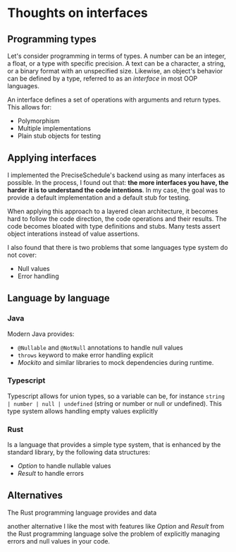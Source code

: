 # Thoughts on interfaces

## Programming types

Let's consider programming in terms of types. A number can be an integer, a float, or a type with specific precision. A text can be a character, a string, or a binary format with an unspecified size. Likewise, an object's behavior can be defined by a type, referred to as an _interface_ in most OOP languages.

An interface defines a set of operations with arguments and return types. This allows for:
  - Polymorphism
  - Multiple implementations
  - Plain stub objects for testing

## Applying interfaces

I implemented the PreciseSchedule's backend using as many interfaces as possible. In the process, I found out that: **the more interfaces you have, the harder it is to understand the code intentions**. In my case, the goal was to provide a default implementation and a default stub for testing.

When applying this approach to a layered clean architecture, it becomes hard to follow the code direction, the code operations and their results. The code becomes bloated with type definitions and stubs. Many tests  assert object interations instead of value assertions.

I also found that there is two problems that some languages type system do not cover:
  - Null values
  - Error handling

## Language by language

### Java

Modern Java provides:

- `@Nullable` and `@NotNull` annotations to handle null values
- `throws` keyword to make error handling explicit
- _Mockito_ and similar libraries to mock dependencies during runtime.

### Typescript

Typescript allows for union types, so a variable can be, for instance `string | number | null | undefined` (string or number or null or undefined). This type system allows handling empty values explicitly

### Rust

Is a language that provides a simple type system, that is enhanced by the standard library, by the following data structures:

- _Option_ to handle nullable values
- _Result_ to handle errors


## Alternatives

The Rust programming language provides  and  data

 another alternative I like the most with features like _Option_ and _Result_ from the Rust programming language solve the problem of explicitly managing errors and null values in your code.
